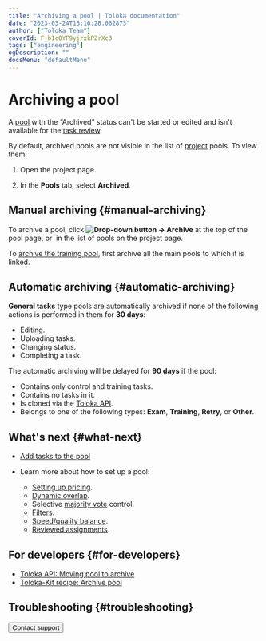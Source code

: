```yaml
---
title: "Archiving a pool | Toloka documentation"
date: "2023-03-24T16:16:28.062873"
author: ["Toloka Team"]
coverId: F_bIcOYF9yjrxkPZrXc3
tags: ["engineering"]
ogDescription: ""
docsMenu: "defaultMenu"
---
```



# Archiving a pool

A [pool](/docs/glossary#pool) with the “Archived” status can't be started or edited and isn't available for the [task review](/docs/guide/accept).

By default, archived pools are not visible in the list of [project](/docs/glossary#project) pools. To view them:

1. Open the project page.

1. In the **Pools** tab, select **Archived**.

## Manual archiving {#manual-archiving}

To archive a pool, click **<img src="https://tlk-infra-front.azureedge.net/portal-static/uploaded/images/1675425165980/1675425165980_original_svg.svg" alt="Drop-down button" /> → Archive** at the top of the pool page, or <img src="https://tlk-infra-front.azureedge.net/portal-static/uploaded/images/1675425183285/1675425183285_original_svg.svg" alt="" /> in the list of pools on the project page.

<Note mode="note" title="Note">

To [archive the training pool](/docs/guide/train), first archive all the main pools to which it is linked.

</Note>

## Automatic archiving {#automatic-archiving}

**General tasks** type pools are automatically archived if none of the following actions is performed in them for **30 days**:

- Editing.
- Uploading tasks.
- Changing status.
- Completing a task.

The automatic archiving will be delayed for **90 days** if the pool:

- Contains only control and training tasks.
- Contains no tasks in it.
- Is cloned via the [Toloka API](/docs/api/clone-pool).
- Belongs to one of the following types: **Exam**, **Training**, **Retry**, or **Other**.

## What's next {#what-next}

- [Add tasks to the pool](/docs/guide/pool)
- Learn more about how to set up a pool:

    - [Setting up pricing](/docs/guide/dynamic-pricing).
    - [Dynamic overlap](/docs/guide/dynamic-overlap).
    - Selective [majority vote](/docs/guide/selective-mvote) control.
    - [Filters](/docs/guide/filters).
    - [Speed/quality balance](/docs/guide/adjust).
    - [Reviewed assignments](/docs/guide/offline-accept).

## For developers {#for-developers}

- [Toloka API: Moving pool to archive](/docs/api/archive-pool)
- [Toloka-Kit recipe: Archive pool](/docs/toloka-kit/recipes/archive-pool)

## Troubleshooting {#troubleshooting}

<FaqDeletePool/>

<FaqPoolStorageTime/>

<FaqWhereClosedPool/>

<FaqPoolArchivingParameters/>

<FaqAcceptTasksFromArchivedPool/>

<Button themeColor="light" view="default" size="l" type="link" url="/docs/guide/troubleshooting/support?form-source=guide-pool-archive">Contact support</Button>
